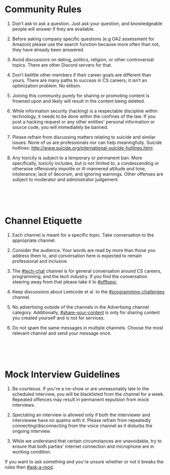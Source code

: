 
<MdLayout title="Community Rules">

# Community Rules

1. Don’t ask to ask a question. Just ask your question, and knowledgeable people will answer if they are available.

2. Before asking company specific questions (e.g OA2 assessment for Amazon) please use the search function because more often than not, they have already been answered.

3. Avoid discussions on dating, politics, religion, or other controversial topics. There are other Discord servers for that.

4. Don’t belittle other members if their career goals are different than yours. There are many paths to success in CS careers; it isn’t an optimization problem. No elitism.

5. Joining this community purely for sharing or promoting content is frowned upon and likely will result in the content being deleted.

6. While information security (hacking) is a respectable discipline within technology, it needs to be done within the confines of the law. If you post a hacking request or any other entities' personal information or source code, you will immediately be banned.

7. Please refrain from discussing matters relating to suicide and similar issues. None of us are professionals nor can help meaningfully. Suicide hotlines: http://www.suicide.org/international-suicide-hotlines.html.

8. Any toxicity is subject to a temporary or permanent ban. More specifically, toxicity includes, but is not limited to, a condescending or otherwise offensively impolite or ill-mannered attitude and tone, intolerance, lack of decorum, and ignoring warnings. Other offenses are subject to moderator and administrator judgement.

<br />
<br />
<br />

# Channel Etiquette

1. Each channel is meant for a specific topic. Take conversation to the appropriate channel.

2. Consider the audience. Your words are read by more than those you address them to, and conversation here is expected to remain professional and inclusive.

3. The [#tech-chat]() channel is for general conversation around CS careers, programming, and the tech industry. If you find the conversation steering away from that please take it to [#offtopic]().

4. Keep discussions about Leetcode et al. to the [#programming-challenges]() channel.

5. No advertising outside of the channels in the Advertising channel category. Additionally, [#share-your-content]() is only for sharing content you created yourself and is not for services.

6. Do not spam the same messages in multiple channels. Choose the most relevant channel and send your message once.

<br />
<br />
<br />

# Mock Interview Guidelines

1. Be courteous. If you're a no-show or are unreasonably late to the scheduled interview, you will be blacklisted from the channel for a week. Repeated offences may result in permanent expulsion from mock interviews.

2. Spectating an interview is allowed only if both the interviewer and interviewee have no qualms with it. Please refrain from repeatedly connecting/disconnecting from the voice channel as it disturbs the ongoing interview.

3. While we understand that certain circumstances are unavoidable, try to ensure that both parties' internet connection and microphone are in working condition.

If you want to ask something and you're unsure whether or not it breaks the rules then [#ask-a-mod]().

</MdLayout>
